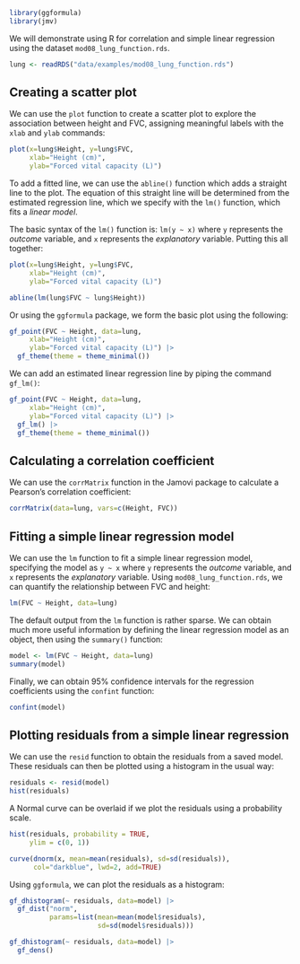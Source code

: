 ```r
library(ggformula)
library(jmv)
```

We will demonstrate using R for correlation and simple linear regression using the dataset `mod08_lung_function.rds`.

```r
lung <- readRDS("data/examples/mod08_lung_function.rds")
```

## Creating a scatter plot

We can use the `plot` function to create a scatter plot to explore the association between height and FVC, assigning meaningful labels with the `xlab` and `ylab` commands:

```r
plot(x=lung$Height, y=lung$FVC, 
     xlab="Height (cm)", 
     ylab="Forced vital capacity (L)")
```

To add a fitted line, we can use the `abline()` function which adds a straight line to the plot. The equation of this straight line will be determined from the estimated regression line, which we specify with the `lm()` function, which fits a *linear model*.

The basic syntax of the `lm()` function is: `lm(y ~ x)` where `y` represents the *outcome* variable, and `x` represents the *explanatory* variable. Putting this all together:

```r
plot(x=lung$Height, y=lung$FVC,
     xlab="Height (cm)",
     ylab="Forced vital capacity (L)")

abline(lm(lung$FVC ~ lung$Height))
```

Or using the `ggformula` package, we form the basic plot using the following:

```r
gf_point(FVC ~ Height, data=lung,
     xlab="Height (cm)", 
     ylab="Forced vital capacity (L)") |>
  gf_theme(theme = theme_minimal())
```

We can add an estimated linear regression line by piping the command `gf_lm()`:

```r
gf_point(FVC ~ Height, data=lung,
     xlab="Height (cm)", 
     ylab="Forced vital capacity (L)") |>
  gf_lm() |>
  gf_theme(theme = theme_minimal())
```

## Calculating a correlation coefficient {-}

We can use the `corrMatrix` function in the Jamovi package to calculate a Pearson's correlation coefficient:

```r
corrMatrix(data=lung, vars=c(Height, FVC))
```

## Fitting a simple linear regression model

We can use the `lm` function to fit a simple linear regression model, specifying the model as `y ~ x` where `y` represents the *outcome* variable, and `x` represents the *explanatory* variable. Using `mod08_lung_function.rds`, we can quantify the relationship between FVC and height:

```r
lm(FVC ~ Height, data=lung)
```

The default output from the `lm` function is rather sparse. We can obtain much more useful information by defining the linear regression model as an object, then using the `summary()` function:

```r
model <- lm(FVC ~ Height, data=lung)
summary(model)
```

Finally, we can obtain 95% confidence intervals for the regression coefficients using the `confint` function:

```r
confint(model)
```

## Plotting residuals from a simple linear regression

We can use the `resid` function to obtain the residuals from a saved model. These residuals can then be plotted using a histogram in the usual way:

```r
residuals <- resid(model)
hist(residuals)
```

A Normal curve can be overlaid if we plot the residuals using a probability scale.

```r
hist(residuals, probability = TRUE,
     ylim = c(0, 1))

curve(dnorm(x, mean=mean(residuals), sd=sd(residuals)), 
      col="darkblue", lwd=2, add=TRUE)
```

Using `ggformula`, we can plot the residuals as a histogram:

```r
gf_dhistogram(~ residuals, data=model) |>
  gf_dist("norm", 
          params=list(mean=mean(model$residuals), 
                      sd=sd(model$residuals)))

gf_dhistogram(~ residuals, data=model) |>
  gf_dens()
```
